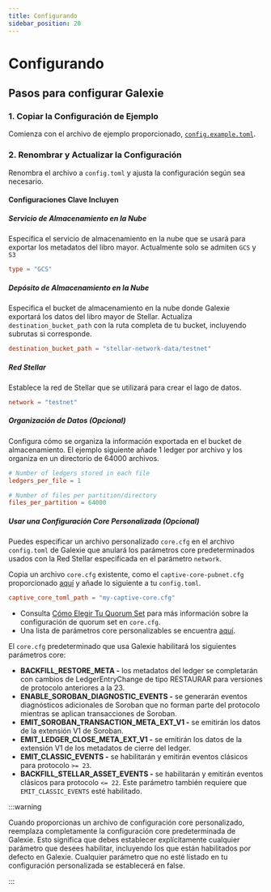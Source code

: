 ```yaml
---
title: Configurando
sidebar_position: 20
---
```


# Configurando

## Pasos para configurar Galexie

### 1. Copiar la Configuración de Ejemplo

Comienza con el archivo de ejemplo proporcionado, [`config.example.toml`](https://github.com/stellar/go/blob/master/services/galexie/config.example.toml).

### 2. Renombrar y Actualizar la Configuración

Renombra el archivo a `config.toml` y ajusta la configuración según sea necesario.

#### Configuraciones Clave Incluyen

##### Servicio de Almacenamiento en la Nube

Especifica el servicio de almacenamiento en la nube que se usará para exportar los metadatos del libro mayor. Actualmente solo se admiten `GCS` y `S3`

```toml
type = "GCS"
```

##### Depósito de Almacenamiento en la Nube

Especifica el bucket de almacenamiento en la nube donde Galexie exportará los datos del libro mayor de Stellar. Actualiza `destination_bucket_path` con la ruta completa de tu bucket, incluyendo subrutas si corresponde.

```toml
destination_bucket_path = "stellar-network-data/testnet"
```

##### Red Stellar

Establece la red de Stellar que se utilizará para crear el lago de datos.

```toml
network = "testnet"
```

##### Organización de Datos (Opcional)

Configura cómo se organiza la información exportada en el bucket de almacenamiento. El ejemplo siguiente añade 1 ledger por archivo y los organiza en un directorio de 64000 archivos.

```toml
# Number of ledgers stored in each file
ledgers_per_file = 1

# Number of files per partition/directory
files_per_partition = 64000
```

##### Usar una Configuración Core Personalizada (Opcional)

Puedes especificar un archivo personalizado `core.cfg` en el archivo `config.toml` de Galexie que anulará los parámetros core predeterminados usados con la Red Stellar especificada en el parámetro `network`.

Copia un archivo `core.cfg` existente, como el `captive-core-pubnet.cfg` proporcionado [aquí](https://github.com/stellar/go/blob/master/ingest/ledgerbackend/configs/captive-core-pubnet.cfg) y añade lo siguiente a tu `config.toml`.

```toml
captive_core_toml_path = "my-captive-core.cfg"
```

- Consulta [Cómo Elegir Tu Quorum Set](../../../../../validators/admin-guide/configuring.mdx#choosing-your-quorum-set) para más información sobre la configuración de quorum set en `core.cfg`.
- Una lista de parámetros core personalizables se encuentra [aquí](https://github.com/stellar/stellar-core/blob/master/src/main/Config.h).

El `core.cfg` predeterminado que usa Galexie habilitará los siguientes parámetros core:

- **BACKFILL_RESTORE_META -** los metadatos del ledger se completarán con cambios de LedgerEntryChange de tipo RESTAURAR para versiones de protocolo anteriores a la 23.
- **ENABLE_SOROBAN_DIAGNOSTIC_EVENTS -** se generarán eventos diagnósticos adicionales de Soroban que no forman parte del protocolo mientras se aplican transacciones de Soroban.
- **EMIT_SOROBAN_TRANSACTION_META_EXT_V1 -** se emitirán los datos de la extensión V1 de Soroban.
- **EMIT_LEDGER_CLOSE_META_EXT_V1 -** se emitirán los datos de la extensión V1 de los metadatos de cierre del ledger.
- **EMIT_CLASSIC_EVENTS -** se habilitarán y emitirán eventos clásicos para protocolo `>= 23`.
- **BACKFILL_STELLAR_ASSET_EVENTS -** se habilitarán y emitirán eventos clásicos para protocolo `<= 22`. Este parámetro también requiere que `EMIT_CLASSIC_EVENTS` esté habilitado.

:::warning

Cuando proporcionas un archivo de configuración core personalizado, reemplaza completamente la configuración core predeterminada de Galexie. Esto significa que debes establecer explícitamente cualquier parámetro que desees habilitar, incluyendo los que están habilitados por defecto en Galexie. Cualquier parámetro que no esté listado en tu configuración personalizada se establecerá en false.

:::
